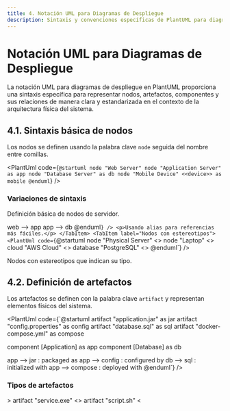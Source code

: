 ```yaml
---
title: 4. Notación UML para Diagramas de Despliegue
description: Sintaxis y convenciones específicas de PlantUML para diagramas de despliegue
---
```



# Notación UML para Diagramas de Despliegue

La notación UML para diagramas de despliegue en PlantUML proporciona una sintaxis específica para representar nodos, artefactos, componentes y sus relaciones de manera clara y estandarizada en el contexto de la arquitectura física del sistema.

## 4.1. Sintaxis básica de nodos

Los nodos se definen usando la palabra clave `node` seguida del nombre entre comillas.

<PlantUml code={`@startuml
node "Web Server"
node "Application Server" as app
node "Database Server" as db
node "Mobile Device" <<device>> as mobile
@enduml`} />

### Variaciones de sintaxis

<Tabs>
  <TabItem label="Nodos básicos">
    <PlantUml code={`@startuml
node "Production Server"
node "Development Server"
node "Testing Server"
@enduml`} />
    <p>Definición básica de nodos de servidor.</p>
  </TabItem>
  <TabItem label="Nodos con alias">
    <PlantUml code={`@startuml
node "Web Server" as web
node "App Server" as app
node "DB Server" as db

web --> app
app --> db
@enduml`} />
    <p>Usando alias para referencias más fáciles.</p>
  </TabItem>
  <TabItem label="Nodos con estereotipos">
    <PlantUml code={`@startuml
node "Physical Server" <<server>>
node "Laptop" <<client>>
cloud "AWS Cloud" <<cloud>>
database "PostgreSQL" <<database>>
@enduml`} />
    <p>Nodos con estereotipos que indican su tipo.</p>
  </TabItem>
</Tabs>

## 4.2. Definición de artefactos

Los artefactos se definen con la palabra clave `artifact` y representan elementos físicos del sistema.

<PlantUml code={`@startuml
artifact "application.jar" as jar
artifact "config.properties" as config
artifact "database.sql" as sql
artifact "docker-compose.yml" as compose

component [Application] as app
component [Database] as db

app --> jar : packaged as
app --> config : configured by
db --> sql : initialized with
app --> compose : deployed with
@enduml`} />

### Tipos de artefactos

<Tabs>
  <TabItem label="Archivos ejecutables">
    <PlantUml code={`@startuml
artifact "app.jar" <<executable>>
artifact "service.exe" <<executable>>
artifact "script.sh" <<script>>
artifact "app.war" <<web-archive>>
@enduml`} />
    <p>Artefactos que pueden ejecutarse directamente.</p>
  </TabItem>
  <TabItem label="Archivos de configuración">
    <PlantUml code={`@startuml
artifact "application.yml" <<config>>
artifact "nginx.conf" <<config>>
artifact "Dockerfile" <<config>>
artifact "k8s-manifest.yaml" <<config>>
@enduml`} />
    <p>Archivos de configuración del sistema.</p>
  </TabItem>
  <TabItem label="Archivos de datos">
    <PlantUml code={`@startuml
artifact "schema.sql" <<data>>
artifact "backup.dump" <<backup>>
artifact "static-files.zip" <<resources>>
artifact "ssl-cert.pem" <<certificate>>
@enduml`} />
    <p>Archivos de datos y recursos del sistema.</p>
  </TabItem>
</Tabs>

## 4.3. Componentes en nodos

Los componentes se pueden desplegar dentro de nodos usando la sintaxis de contenimiento.

<PlantUml code={`@startuml
node "Application Server" {
  component [Web Service] as web
  component [Business Logic] as logic
  component [Data Access] as data
  artifact "app.jar"
  artifact "config.yml"
}

node "Database Server" {
  database "PostgreSQL" as db
  component [Backup Service] as backup
  artifact "schema.sql"
}

web --> logic : calls
logic --> data : uses
data --> db : queries
backup --> db : backs up
@enduml`} />

### Organización de componentes

<Tabs>
  <TabItem label="Servidor de aplicación">
    <PlantUml code={`@startuml
node "App Server" {
  component [Spring Boot]
  component [Tomcat]
  component [JVM]
  artifact "application.jar"
  artifact "server.xml"
}
@enduml`} />
    <p>Componentes típicos en un servidor de aplicación Java.</p>
  </TabItem>
  <TabItem label="Servidor web">
    <PlantUml code={`@startuml
node "Web Server" {
  component [Nginx]
  component [SSL Module]
  artifact "nginx.conf"
  artifact "ssl.cert"
  artifact "static-files"
}
@enduml`} />
    <p>Componentes de un servidor web con SSL.</p>
  </TabItem>
  <TabItem label="Contenedor Docker">
    <PlantUml code={`@startuml
node "Docker Container" <<container>> {
  component [Node.js App]
  component [PM2]
  artifact "package.json"
  artifact "Dockerfile"
}
@enduml`} />
    <p>Aplicación Node.js en contenedor Docker.</p>
  </TabItem>
</Tabs>

## 4.4. Especificaciones de despliegue

Las especificaciones de despliegue definen parámetros y configuraciones para el despliegue.

<PlantUml code={`@startuml
node "Production Server" {
  component [Application]
  artifact "app.jar"
  
  note as JVMSettings
    JVM Settings:
    - Xmx: 4096m
    - Xms: 2048m
    - profile: production
    - port: 8080
  end note
}

node "Database Server" {
  database "PostgreSQL"
  
  note as DBConfig
    DB Configuration:
    - max_connections: 200
    - shared_buffers: 512MB
    - port: 5432
    - ssl: on
  end note
}
@enduml`} />

## 4.5. Conexiones y protocolos

Las conexiones entre nodos se especifican con diferentes protocolos y puertos.

<PlantUml code={`@startuml
node "Client" as client
node "Load Balancer" as lb
node "Web Server 1" as web1
node "Web Server 2" as web2
node "Database" as db
node "Cache" as cache

client --> lb : HTTPS/443
lb --> web1 : HTTP/80
lb --> web2 : HTTP/80
web1 --> db : JDBC/5432
web2 --> db : JDBC/5432
web1 --> cache : Redis/6379
web2 --> cache : Redis/6379

note right of client : Cliente con navegador web
note right of lb : Balanceador con SSL termination
note bottom of db : Base de datos con pool de conexiones
@enduml`} />

### Tipos de conexiones

<Tabs>
  <TabItem label="Protocolos web">
    <PlantUml code={`@startuml
node "Browser" as browser
node "Web Server" as web
node "API Server" as api

browser --> web : HTTPS/443
web --> api : HTTP/8080
browser --> api : WebSocket/8081
@enduml`} />
    <p>Conexiones HTTP, HTTPS y WebSocket.</p>
  </TabItem>
  <TabItem label="Protocolos de base de datos">
    <PlantUml code={`@startuml
node "App Server" as app
node "PostgreSQL" as pg
node "MongoDB" as mongo
node "Redis" as redis

app --> pg : JDBC/5432
app --> mongo : MongoDB/27017
app --> redis : Redis/6379
@enduml`} />
    <p>Conexiones a diferentes tipos de bases de datos.</p>
  </TabItem>
  <TabItem label="Protocolos de microservicios">
    <PlantUml code={`@startuml
node "Service A" as svcA
node "Service B" as svcB
node "Message Queue" as mq

svcA --> svcB : gRPC/50051
svcA --> mq : AMQP/5672
svcB --> mq : STOMP/61613
@enduml`} />
    <p>Comunicación entre microservicios.</p>
  </TabItem>
</Tabs>

## 4.6. Dispositivos y procesadores

Los dispositivos representan hardware físico con capacidades específicas.

<PlantUml code={`@startuml
node "Web Server" <<server>> {
  component "Intel Xeon E5" <<processor>>
  component "32GB DDR4" <<memory>>
  component "1TB NVMe SSD" <<storage>>
  component "10Gbps Ethernet" <<network>>
}

node "Database Server" <<server>> {
  component "AMD EPYC 7742" <<processor>>
  component "128GB DDR4" <<memory>>
  component "4TB NVMe RAID" <<storage>>
  component "25Gbps Ethernet" <<network>>
}

node "Load Balancer" <<appliance>> {
  component "ARM Cortex-A78" <<processor>>
  component "16GB DDR4" <<memory>>
  component "Dual 10Gbps" <<network>>
}

"Web Server" --> "Database Server" : Gigabit Ethernet
"Load Balancer" --> "Web Server" : Gigabit Ethernet
@enduml`} />

## 4.7. Agrupación con paquetes

Los paquetes organizan nodos relacionados por ubicación, función o seguridad.

<PlantUml code={`@startuml
package "DMZ Network" {
  node "Load Balancer" {
    component [HAProxy]
  }
  node "Web Server 1" {
    component [Nginx]
  }
  node "Web Server 2" {
    component [Nginx]
  }
}

package "Internal Network" {
  node "App Server 1" {
    component [Spring Boot]
  }
  node "App Server 2" {
    component [Spring Boot]
  }
}

package "Database Network" {
  node "Primary DB" {
    database "PostgreSQL Master"
  }
  node "Replica DB" {
    database "PostgreSQL Slave"
  }
}

"Load Balancer" --> "Web Server 1"
"Load Balancer" --> "Web Server 2"
"Web Server 1" --> "App Server 1"
"Web Server 2" --> "App Server 2"
"App Server 1" --> "Primary DB"
"App Server 2" --> "Primary DB"
"Primary DB" --> "Replica DB" : Replication
@enduml`} />

### Tipos de agrupación

<Tabs>
  <TabItem label="Por ubicación física">
    <PlantUml code={`@startuml
package "Data Center 1" {
  node "Server Rack A"
  node "Server Rack B"
}

package "Data Center 2" {
  node "Server Rack C"
  node "Server Rack D"
}
@enduml`} />
    <p>Agrupación por ubicación geográfica.</p>
  </TabItem>
  <TabItem label="Por función">
    <PlantUml code={`@startuml
package "Web Tier" {
  node "Web Server 1"
  node "Web Server 2"
}

package "Application Tier" {
  node "App Server 1"
  node "App Server 2"
}

package "Data Tier" {
  node "Database Server"
  node "Cache Server"
}
@enduml`} />
    <p>Agrupación por capas arquitecturales.</p>
  </TabItem>
  <TabItem label="Por seguridad">
    <PlantUml code={`@startuml
package "Public Zone" {
  node "Load Balancer"
}

package "DMZ" {
  node "Web Servers"
}

package "Private Zone" {
  node "App Servers"
  node "Databases"
}
@enduml`} />
    <p>Agrupación por zonas de seguridad.</p>
  </TabItem>
</Tabs>

## 4.8. Notas y documentación

Las notas proporcionan información adicional sobre configuraciones y decisiones de despliegue.

<PlantUml code={`@startuml
node "Production Server" {
  component [Application]
  artifact "app.jar"
}

node "Database Server" {
  database "PostgreSQL"
}

node "Monitoring Server" {
  component [Prometheus]
  component [Grafana]
}

[Application] --> [PostgreSQL] : JDBC
[Prometheus] --> [Application] : Metrics
[Grafana] --> [Prometheus] : Queries

note right of "Production Server" : Servidor con Java 11 y 8GB RAM
note bottom of "Database Server" : PostgreSQL 13 con replicación automática
note left of "Monitoring Server" : Stack de monitoreo con alertas 24/7

note top : Arquitectura de producción con monitoreo integrado

note as CONFIG
  Configuración de despliegue:
  - SSL habilitado en todos los endpoints
  - Backup automático cada 6 horas
  - Logs centralizados en ELK Stack
  - Auto-scaling basado en CPU y memoria
end note

"Production Server" .. CONFIG
@enduml`} />

## 4.9. Ejemplo completo con notación avanzada

<PlantUml code={`@startuml
!theme aws-orange

title Sistema de E-commerce - Arquitectura de Despliegue

package "AWS Cloud Infrastructure" {
  
  package "Public Subnet" #lightblue {
    node "Application Load Balancer" <<aws-alb>> {
      component [ALB Controller]
      artifact "ssl-certificate.pem" <<certificate>>
    }
    
    node "NAT Gateway" <<aws-nat>> {
      component [NAT Service]
    }
  }
  
  package "Private Subnet - Web Tier" #lightgreen {
    node "Web Server 1" <<ec2-instance>> {
      component [Nginx] <<web-server>>
      component [CloudWatch Agent] <<monitoring>>
      artifact "nginx.conf" <<config>>
    }
    
    node "Web Server 2" <<ec2-instance>> {
      component [Nginx] <<web-server>>
      component [CloudWatch Agent] <<monitoring>>
      artifact "nginx.conf" <<config>>
    }
  }
  
  package "Private Subnet - App Tier" #lightyellow {
    node "App Server 1" <<ecs-container>> {
      component [Spring Boot API] <<microservice>>
      component [User Service] <<microservice>>
      artifact "application.jar" <<executable>>
      artifact "application.yml" <<config>>
    }
    
    node "App Server 2" <<ecs-container>> {
      component [Spring Boot API] <<microservice>>
      component [Order Service] <<microservice>>
      artifact "application.jar" <<executable>>
      artifact "application.yml" <<config>>
    }
  }
  
  package "Private Subnet - Data Tier" #lightcoral {
    node "RDS Primary" <<aws-rds>> {
      database "PostgreSQL 13" <<primary-db>>
      component [Automated Backup] <<backup-service>>
    }
    
    node "RDS Read Replica" <<aws-rds>> {
      database "PostgreSQL 13" <<replica-db>>
    }
    
    node "ElastiCache" <<aws-elasticache>> {
      component [Redis Cluster] <<cache>>
      artifact "redis.conf" <<config>>
    }
  }
}

package "External Services" #lightsalmon {
  cloud "Stripe API" <<external-service>> {
    component [Payment Gateway] <<api>>
  }
  
  cloud "SendGrid" <<external-service>> {
    component [Email Service] <<api>>
  }
}

' Conexiones principales
[ALB Controller] --> [Nginx] : HTTPS/443
[Nginx] --> [Spring Boot API] : HTTP/8080
[Spring Boot API] --> [PostgreSQL 13] : JDBC/5432
[PostgreSQL 13] --> [PostgreSQL 13] : Async Replication
[Spring Boot API] --> [Redis Cluster] : Redis/6379
[Order Service] --> [Payment Gateway] : HTTPS/443
[User Service] --> [Email Service] : HTTPS/443

' Especificaciones de despliegue
note as WebServerConfig
  Web Server Config:
  - instance_type: t3.medium
  - cpu_cores: 2
  - memory: 4GB
  - storage: 20GB SSD
end note

note as AppServerConfig
  App Server Config:
  - container_cpu: 1024
  - container_memory: 2048MB
  - desired_count: 2
  - max_capacity: 10
end note

note as DatabaseConfig
  Database Config:
  - instance_class: db.r5.large
  - allocated_storage: 100GB
  - backup_retention: 7 days
  - multi_az: true
end note

note right of [ALB Controller] : Load balancer con SSL termination y WAF
note bottom of [Redis Cluster] : Cache distribuido para sesiones y datos frecuentes
note right of [PostgreSQL 13] : Base de datos principal con backup automático

note as ARCHITECTURE
  Arquitectura de microservicios en AWS:
  - Auto Scaling Groups para alta disponibilidad
  - Multi-AZ deployment para redundancia
  - CloudWatch para monitoreo y alertas
  - VPC con subnets públicas y privadas
  - Security Groups para control de acceso
end note

ARCHITECTURE .. [ALB Controller]
@enduml`} />

<Aside type="tip">
  La notación UML en PlantUML para diagramas de despliegue es muy flexible y permite representar desde arquitecturas simples hasta infraestructuras complejas en la nube.
</Aside>

## 4.10. Mejores prácticas de notación

### Recomendaciones generales

<Steps>
1. **Consistencia**: Usa la misma notación para elementos similares
2. **Claridad**: Especifica protocolos y puertos en las conexiones
3. **Documentación**: Usa notas para explicar decisiones de arquitectura
4. **Agrupación**: Organiza nodos por función, ubicación o seguridad
5. **Estereotipos**: Usa estereotipos para indicar tipos de nodos y servicios
</Steps>

<Tabs>
  <TabItem label="✅ Buenas prácticas">
    <PlantUml code={`@startuml
' Usar estereotipos consistentes
node "Web Server" <<server>> {
  component [Nginx] <<web-server>>
  artifact "nginx.conf" <<config>>
}

node "Database" <<database>> {
  database "PostgreSQL" <<primary-db>>
}

' Especificar protocolos y puertos
[Nginx] --> [PostgreSQL] : JDBC/5432

' Documentar configuraciones importantes
note right of "Web Server" : Servidor con SSL habilitado y compresión gzip
@enduml`} />
    <p>Uso consistente de estereotipos, especificación de protocolos y documentación.</p>
  </TabItem>
  <TabItem label="❌ Malas prácticas">
    <PlantUml code={`@startuml
' Nombres inconsistentes y sin estereotipos
node "srv1"
node "database_server_production"
node "app"

' Sin especificación de protocolos
srv1 --> database_server_production
app --> srv1
@enduml`} />
    <p>Nombres inconsistentes, falta de estereotipos y documentación.</p>
  </TabItem>
</Tabs>

La notación UML para diagramas de despliegue en PlantUML ofrece gran flexibilidad para representar infraestructuras desde simples hasta complejas. La clave está en mantener consistencia y proporcionar suficiente detalle para que el diagrama sea útil para la planificación y documentación del despliegue.
